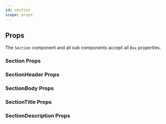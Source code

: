 ```yaml
---
id: section
scope: props
---
```


## Props

The `Section` component and all sub components accept all `Box` properties.

### Section Props

<PropsTable of="Section" />

### SectionHeader Props

<PropsTable of="SectionHeader" />

### SectionBody Props

<PropsTable of="SectionBody" />

### SectionTitle Props

<PropsTable of="SectionTitle" />

### SectionDescription Props

<PropsTable of="SectionDescription" />
